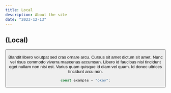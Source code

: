 ```yaml
---
title: Local
description: About the site
date: "2023-12-13"
---
```


## (Local)

<Button />

Blandit libero volutpat sed cras ornare arcu. Cursus sit amet dictum sit amet. Nunc vel risus commodo viverra maecenas accumsan. Libero id faucibus nisl tincidunt eget nullam non nisi est. Varius quam quisque id diam vel quam. Id donec ultrices tincidunt arcu non.

```js
const example = "okay";
```
